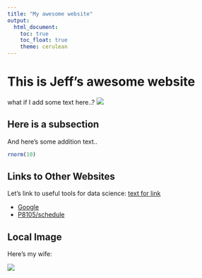 ```yaml
---
title: "My awesome website"
output: 
  html_document:
    toc: true
    toc_float: true
    theme: cerulean
---
```


# This is Jeff's awesome website

what if I add some text here..?
![](https://media.giphy.com/media/drXGoW1iudhKw/giphy.gif)

##  Here is a subsection

And here's some addition text..

```r
rnorm(10)
```

## Links to Other Websites

Let's link to useful tools for data science:
[text for link](address.of.link)

* [Google](https://www.google.com/)
* [P8105/schedule](https://p8105.com/schedule.html)

## Local Image

Here's my wife:

![](images/IMG_8277.JPG)


